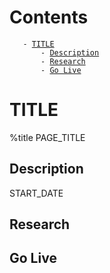 = Contents =
    - [[#TITLE|TITLE]]
        - [[#TITLE#Description|Description]]
        - [[#TITLE#Research|Research]]
        - [[#TITLE#Go Live|Go Live]]

= TITLE =
%title PAGE_TITLE

== Description ==
START_DATE

== Research ==

== Go Live ==
